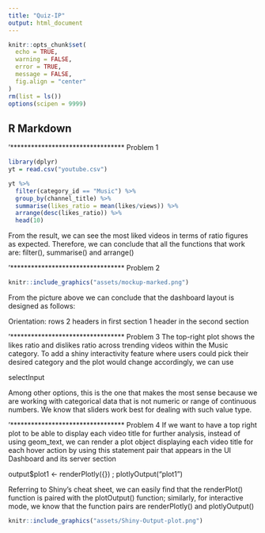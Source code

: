 ---
title: "Quiz-IP"
output: html_document
---

```{r setup, include=FALSE}
knitr::opts_chunk$set(
  echo = TRUE,
  warning = FALSE,
  error = TRUE,
  message = FALSE,
  fig.align = "center"
)
rm(list = ls())
options(scipen = 9999)
```
## R Markdown

'*********************************
Problem 1
```{r}
library(dplyr)
yt = read.csv("youtube.csv")

yt %>% 
  filter(category_id == "Music") %>% 
  group_by(channel_title) %>% 
  summarise(likes_ratio = mean(likes/views)) %>% 
  arrange(desc(likes_ratio)) %>% 
  head(10)
```
From the result, we can see the most liked videos in terms of ratio figures as expected. Therefore, we can conclude that all the functions that work are: filter(), summarise() and arrange()

'*********************************
Problem 2
```{r}
knitr::include_graphics("assets/mockup-marked.png")
```
From the picture above we can conclude that the dashboard layout is designed as follows:

Orientation: rows
2 headers in first section
1 header in the second section


'*********************************
Problem 3
The top-right plot shows the likes ratio and dislikes ratio across trending videos within the Music category. To add a shiny interactivity feature where users could pick their desired category and the plot would change accordingly, we can use 

selectInput

Among other options, this is the one that makes the most sense because we are working with categorical data that is not numeric or range of continuous numbers. We know that sliders work best for dealing with such value type.


'*********************************
Problem 4
If we want to have a top right plot to be able to display each video title for further analysis, instead of using geom_text, we can render a plot object displaying each video title for each hover action by using this statement pair that appears in the UI Dashboard and its server section

output$plot1 <- renderPlotly({}) ; plotlyOutput("plot1")

Referring to Shiny's cheat sheet, we can easily find that the renderPlot() function is paired with the plotOutput() function; similarly, for interactive mode, we know that the function pairs are renderPlotly() and plotlyOutput()

```{r}
knitr::include_graphics("assets/Shiny-Output-plot.png")
```

